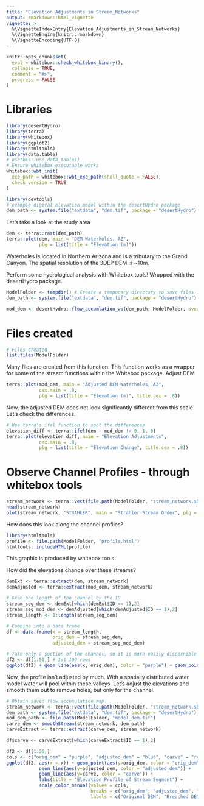 ```yaml
---
title: "Elevation Adjustments in Stream_Networks"
output: rmarkdown::html_vignette
vignette: >
  %\VignetteIndexEntry{Elevation_Adjustments_in_Stream_Networks}
  %\VignetteEngine{knitr::rmarkdown}
  %\VignetteEncoding{UTF-8}
---
```


```r
knitr::opts_chunk$set(
  eval = whitebox::check_whitebox_binary(),
  collapse = TRUE,
  comment = "#>",
  progress = FALSE
)
```

# Libraries
```r
library(desertHydro)
library(terra)
library(whitebox)
library(ggplot2)
library(htmltools)
library(data.table)
# usethis::use_data_table()
# Ensure whitebox executable works
whitebox::wbt_init(
  exe_path = whitebox::wbt_exe_path(shell_quote = FALSE),
  check_version = TRUE
)
```

```r
library(devtools)
# example digital elevation model within the desertHydro package
dem_path <- system.file("extdata", "dem.tif", package = "desertHydro") 
```

Let's take a look at the study area
```r
dem <- terra::rast(dem_path)
terra::plot(dem, main = "DEM Waterholes, AZ", 
            plg = list(title = "Elevation (m)"))
```

Waterholes is located in Northern Arizona and is a tributary to the Grand Canyon.
The spatial resolution of the 3DEP DEM is ~10m.

Perform some hydrological analysis with Whitebox tools! Wrapped with the desertHydro 
package.
```r
ModelFolder <- tempdir() # Create a temporary directory to save files into
dem_path <- system.file("extdata", "dem.tif", package = "desertHydro") # pass dem as file path

mod_dem <- desertHydro::flow_accumlation_wb(dem_path, ModelFolder, overwrite = F, carve = 2)
```
# Files created
```r
# Files created
list.files(ModelFolder)
```

Many files are created from this function. This function works as a wrapper for
some of the stream functions within the Whitebox package.
 Adjust DEM
```r
terra::plot(mod_dem, main = "Adjusted DEM Waterholes, AZ",
            cex.main = .8,
            plg = list(title = "Elevation (m)", title.cex = .8))
```

Now, the adjusted DEM does not look significantly different from this scale. 
Let's check the differences.

```r
# Use terra's ifel function to spot the differences
elevation_diff <- terra::ifel(dem - mod_dem != 0, 1, 0) 
terra::plot(elevation_diff, main = "Elevation Adjustments",
            cex.main = .8,
            plg = list(title = "Elevation Change", title.cex = .8))
```

# Observe Channel Profiles - through whitebox tools
```r
stream_network <- terra::vect(file.path(ModelFolder, "stream_network.shp"))
head(stream_network)
plot(stream_network, "STRAHLER", main = "Strahler Stream Order", plg = (title = "Order"))
```

How does this look along the channel profiles?
```r
library(htmltools)
profile <- file.path(ModelFolder, "profile.html")
htmltools::includeHTML(profile)

```
This graphic is produced by whitebox tools

How did the elevations change over these streams? 
```r
demExt <- terra::extract(dem, stream_network)
demAdjusted <- terra::extract(mod_dem, stream_network)

# Grab one length of the channel by the ID
stream_seg_dem <- demExt[which(demExt$ID == 1),2]
stream_seg_mod_dem <- demAdjusted[which(demAdjusted$ID == 1),2]
stream_length <- 1:length(stream_seg_dem)

# Combine into a data frame
df <- data.frame(x = stream_length, 
                 orig_dem = stream_seg_dem,
                 adjusted_dem = stream_seg_mod_dem)

```


```r
# Take only a section of the channel, so it is more easily discernible
df2 <- df[1:50,] # 1st 100 rows
ggplot(df2) + geom_line(aes(x, orig_dem), color = "purple") + geom_point(aes(x, adjusted_dem), color = "blue") + labs(title = "Elevation Profile of Stream Segment")
```

Now, the profile isn't adjusted by much. With a spatially distributed water model
water will pool within these valleys.
Let's adjust the elevations and smooth them out to remove holes, but only for the
channel.
```r
# Obtain saved flow accumulation map
stream_network <- terra::vect(file.path(ModelFolder, "stream_network.shp"))
dem_path <- system.file("extdata", "dem.tif", package = "desertHydro") 
mod_dem_path <- file.path(ModelFolder, "model_dem.tif")
carve_dem <- smoothStream(stream_network, dem_path)
carveExtract <- terra::extract(carve_dem, stream_network)

df$carve <- carveExtract[which(carveExtract$ID == 1),2]
```

```r
df2 <- df[1:50,]
cols <- c("orig_dem" = "purple", "adjusted_dem" = "blue", "carve" = "red")
ggplot(df2, aes(x = x)) + geom_point(aes(y=orig_dem, color = "orig_dem")) +
            geom_line(aes(y=adjusted_dem, color = "adjusted_dem")) +
            geom_line(aes(y=carve, color = "carve")) +
            labs(title = "Elevation Profile of Stream Segment") +
            scale_color_manual(values = cols,
                               breaks = c("orig_dem", "adjusted_dem", "carve"),
                               labels = c("Original DEM", "Breached DEM", "Smoothed DEM"))
      
```

